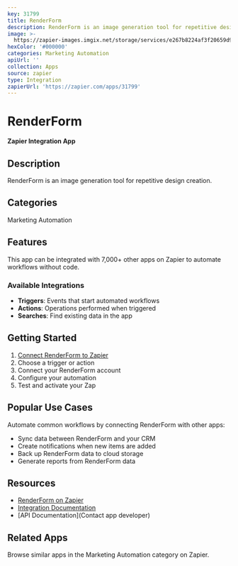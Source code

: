 ```yaml
---
key: 31799
title: RenderForm
description: RenderForm is an image generation tool for repetitive design creation.
image: >-
  https://zapier-images.imgix.net/storage/services/e267b8224af3f20659d9cec7999f423d.png?auto=format%2Ccompress&ixlib=python-3.0.0&q=50
hexColor: '#000000'
categories: Marketing Automation
apiUrl: ''
collection: Apps
source: zapier
type: Integration
zapierUrl: 'https://zapier.com/apps/31799'
---
```

# RenderForm

**Zapier Integration App**

## Description

RenderForm is an image generation tool for repetitive design creation.

## Categories

Marketing Automation

## Features

This app can be integrated with 7,000+ other apps on Zapier to automate workflows without code.

### Available Integrations

- **Triggers**: Events that start automated workflows
- **Actions**: Operations performed when triggered
- **Searches**: Find existing data in the app

## Getting Started

1. [Connect RenderForm to Zapier](https://zapier.com/apps/31799)
2. Choose a trigger or action
3. Connect your RenderForm account
4. Configure your automation
5. Test and activate your Zap

## Popular Use Cases

Automate common workflows by connecting RenderForm with other apps:

- Sync data between RenderForm and your CRM
- Create notifications when new items are added
- Back up RenderForm data to cloud storage
- Generate reports from RenderForm data

## Resources

- [RenderForm on Zapier](https://zapier.com/apps/31799)
- [Integration Documentation](https://zapier.com/apps/31799/integrations)
- [API Documentation](Contact app developer)

## Related Apps

Browse similar apps in the Marketing Automation category on Zapier.
